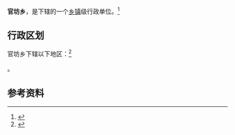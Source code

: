 {{中国乡级行政区|62/29/24/203/000}}

'''官坊乡'''，是{{PRC admin/fullname|62/29/24/203/000|3}}下辖的一个[[乡镇|乡镇]]级行政单位。<ref>{{PRC admin/ref sgc|{{PRC admin/parent|62/29/24/203/000}}}}</ref>

== 行政区划 ==

官坊乡下辖以下地区：<ref>{{PRC admin/ref sgc|62/29/24/203/000}}</ref>

{{PRC admin/children|62/29/24/203/000}}。

== 参考资料 ==

{{reflist}}

{{行政区划小作品}}
{{PRC admin/navcat|62/29/24/203/000}}